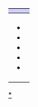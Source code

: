 {| class="infobox" style="float: right"
|-
! class="nowrap" style="background-color: #ccccff;" align="center" | {{nowrap|[[駭客入侵系列]]<br />剧情年表}}
|-
| class="plainlist" |
* {{nowrap|2027 – [[杀出重围：陨落|陨落]]}}
* {{nowrap|2027 – [[駭客入侵：人類革命|人類革命]]}}
* {{nowrap|2029 – [[駭客入侵：人類岐裂| -{zh-cn:人类分裂; zh-tw:人類岐裂}-]]}}
* {{nowrap|2052 – [[杀出重围| -{zh-cn:杀出重围; zh-tw:駭客入侵}-]]}}
* {{nowrap|2072 – [[杀出重围：隐形战争|隐形战争]]}}

|}<noinclude>

[[Category:杀出重围系列|*]]